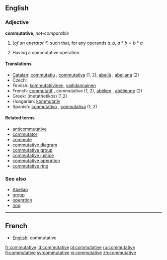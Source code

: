 ==English==

===Adjective===
'''commutative''', ''not-comparable''

# {{algebra}} (''of an operator <math> * </math>'') such that, for any [[operand]]s <math> a, b </math>, <math> a * b = b * a </math>
# {{algebra}} Having a commutative operation.

====Translations====
* [[Catalan]]: [[commutatiu]] {{m}}, [[commutativa]] {{f}} (1, 2), [[abelià]] {{m}}, [[abeliana]] {{f}} (2)
* Czech: {{t-|cs|komutativní|m}}
* Finnish: [[kommutatiivinen]], [[vaihdannainen]]
* French: [[commutatif]] {{m}}, commutative {{f}} (1, 2), [[abélien]] {{m}}, [[abélienne]] {{f}} (2)
* Greek: {{t|el|μεταθετικός|m|sc=Grek}} (metathetikós) (1,2) 
* Hungarian: [[kommutatív]]
* Spanish: [[conmutativo]] {{m}}, [[conmutativa]] {{f}} (1, 2)

====Related terms====
*[[anticommutative]]
*[[commutator]]
*[[commute]]
*[[commutative diagram]]
*[[commutative group]]
*[[commutative justice]]
*[[commutative operation]]
*[[commutative ring]]

===See also===
*[[Abelian]]
*[[group]]
*[[operation]]
*[[ring]]

----

==French==
*[[English]]: commutative

[[fr:commutative]]
[[id:commutative]]
[[pl:commutative]]
[[ru:commutative]]
[[fi:commutative]]
[[sv:commutative]]
[[vi:commutative]]
[[zh:commutative]]
